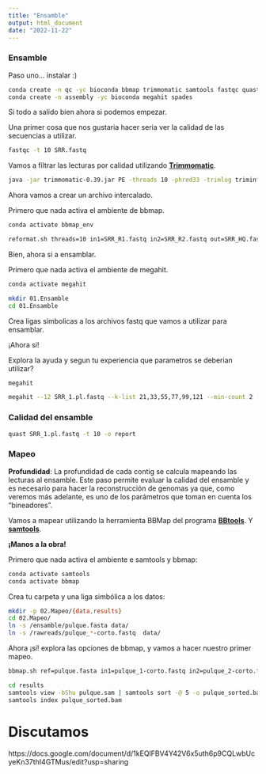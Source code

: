 ```yaml
---
title: "Ensamble"
output: html_document
date: "2022-11-22"
---
```

### Ensamble

Paso uno... instalar :)

```bash
conda create -n qc -yc bioconda bbmap trimmomatic samtools fastqc quast
conda create -n assembly -yc bioconda megahit spades
```

Si todo a salido bien ahora si podemos empezar.

Una primer cosa que nos gustaria hacer seria ver la calidad de las secuencias a utilizar.

```bash
fastqc -t 10 SRR.fastq
```

Vamos a filtrar las lecturas por calidad utilizando [**Trimmomatic**](http://www.usadellab.org/cms/?page=trimmomatic).

```bash
java -jar trimmomatic-0.39.jar PE -threads 10 -phred33 -trimlog triminfo.txt SRR_R1_001.fastq SRR_R2_001.fastq  SRR_R1_trimm.fastq  SRR_R1_unpair.fastq SRR_R2_trimm.fastq SRR_R2_unpair.fastq ILLUMINACLIP:/home/val/src/Trimmomatic-0.39/adapters/TruSeq2-PE.fa:2:30:10:8:True LEADING:5 TRAILING:5 SLIDINGWINDOW:5:15 MINLEN:50
```

Ahora vamos a crear un archivo intercalado.

Primero que nada activa el ambiente de bbmap.

```bash
conda activate bbmap_env
```

```bash
reformat.sh threads=10 in1=SRR_R1.fastq in2=SRR_R2.fastq out=SRR_HQ.fastq
```

Bien, ahora si a ensamblar.

Primero que nada activa el ambiente de megahit.

```bash
conda activate megahit
```

```bash
mkdir 01.Ensamble
cd 01.Ensamble
```

Crea ligas simbolicas a los archivos fastq que vamos a utilizar para ensamblar. 

¡Ahora si!

Explora la ayuda y segun tu experiencia que parametros se deberian utilizar?  

```bash
megahit
```


```bash
megahit --12 SRR_1.pl.fastq --k-list 21,33,55,77,99,121 --min-count 2 --verbose -t 10 -o $i.pulque --out-prefix megahit 
```

### Calidad del ensamble 

```bash
quast SRR_1.pl.fastq -t 10 -o report
```

### Mapeo

**Profundidad**: La profundidad de cada contig se calcula mapeando las lecturas al ensamble. Este paso permite evaluar la calidad del ensamble y es necesario para hacer la reconstrucción de genomas ya que, como veremos más adelante, es uno de los parámetros que toman en cuenta los "bineadores". 

Vamos a mapear utilizando la herramienta BBMap del programa **[BBtools](https://jgi.doe.gov/data-and-tools/software-tools/bbtools/)**. Y [**samtools**](http://www.htslib.org/doc/samtools.html). 

**¡Manos a la obra!**

Primero que nada activa el ambiente e samtools y bbmap:

```bash
conda activate samtools
conda activate bbmap
```

Crea tu carpeta y una liga simbólica a los datos:

```bash
mkdir -p 02.Mapeo/{data,results}
cd 02.Mapeo/
ln -s /ensamble/pulque.fasta data/  
ln -s /rawreads/pulque_*-corto.fastq  data/ 
```

Ahora ¡sí! explora las opciones de bbmap, y vamos a hacer nuestro primer mapeo.

```bash
bbmap.sh ref=pulque.fasta in1=pulque_1-corto.fastq in2=pulque_2-corto.fastq out=pulque.sam kfilter=22 subfilter=15 maxindel=80 threads=4
```

```bash
cd results
samtools view -bShu pulque.sam | samtools sort -@ 5 -o pulque_sorted.bam
samtools index pulque_sorted.bam
```

# Discutamos

https://docs.google.com/document/d/1kEQlFBV4Y42V6x5uth6p9CQLwbUcyeKn37thI4GTMus/edit?usp=sharing


